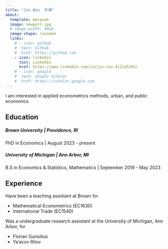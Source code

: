 ```yaml
---
title: "Jin Niu  牛津"
about:
  template: marquee
  image: newport.jpg
  # image-width: 40em
  image-shape: rounded
  links:
    # - icon: github
    #  text: Github
    #  href: https://github.com
    - icon: linkedin
      text: LinkedIn
      href: https://www.linkedin.com/in/jin-niu-4111a5205/
    # - icon: google
    #  text: Google Scholar
    #  href: https://scholar.google.com
---
```


I am interested in applied econometrics methods, urban, and public economics.

## Education

##### Brown University | Providence, RI
PhD in Economics | August 2023 - present


##### University of Michigan | Ann Arbor, MI
B.S in Economics & Statistics, Mathematics | September 2019 - May 2023


## Experience

Have been a teaching assistant at Brown for

- Mathematical Econometrics (EC1630)
- International Trade (EC1540)

Was a undergraduate research assistant at the University of Michigan, Ann Arbor, for

- Florian Gunsilius
- Ya'acov Ritov

